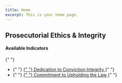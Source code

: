 ```yaml
---
title: Home
excerpt: This is your home page.
---
```



<Section py="2|4|8|10">
  <Container>
    <Grid col="1|2" gap="4|8|12" alignItems="center">
      <Flexbox
        flexDirection="column"
        alignItems="center|flex-start"
        textAlign="center|left"
      >
        <H2 m="0" fontWeight="extrabold" lineHeight="tight">
          Prosecutorial Ethics & Integrity
        </H2>
      </Flexbox>
      <P>
        <H4 m="0">Available Indicators </H4>{" "}
        <ul>
          <li>
            {" "}
            <a href="#dedication-conviction">
              {" "}
              Dedication to Conviction Integrity
            </a>{" "}
          </li>
          <li>
            {" "}
            <a href="#le-accountability">
              {" "}
              Commitment to Upholding the Law
            </a>{" "}
          </li>
        </ul>
      </P>
    </Grid>
  </Container>
</Section>

<Container>


<Section maxWidth="750px">


<!-- ### 9.2 -->

<DataWrapChart
  title="Dedication to Conviction Integrity"
  src="https://datawrapper.dwcdn.net/s0xf1/1/"
/>

<a name="dedication-conviction"> </a>

<DataWrapChart src="https://datawrapper.dwcdn.net/H317M/" />

<!-- ### 9.3 -->

<DataWrapChart
  title="Commitment to Law Enforcement Accountability"
  src="https://datawrapper.dwcdn.net/ykky3/5/"
/>

<a name="le-accountability"> </a>

<DataWrapChart src="https://datawrapper.dwcdn.net/He2dt/" />

</Section>


</Container>

